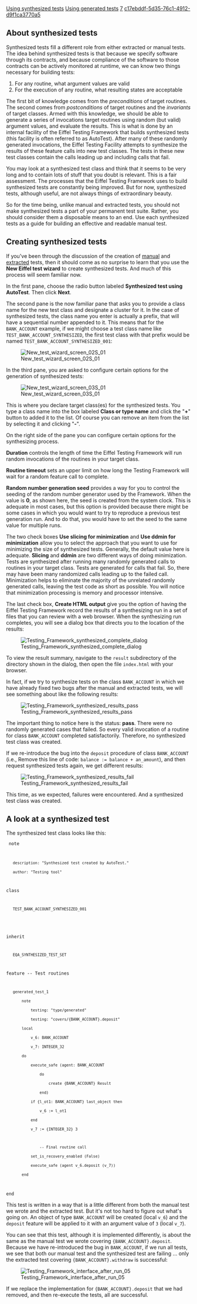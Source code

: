 [[Property:title|Using synthesized tests]]
[[Property:link_title|Using generated tests]]
[[Property:weight|7]]
[[Property:uuid|c17ebddf-5d35-76c1-4912-d9f1ca3770a5]]
{{underconstruction}}



==About synthesized tests==

Synthesized tests fill a different role from either extracted or manual tests. The idea behind synthesized tests is that because we specify software through its contracts, and because compliance of the software to those contracts can be actively monitored at runtime, we can know two things necessary for building tests:
#For any routine, what argument values are valid 
#For the execution of any routine, what resulting states are acceptable

The first bit of knowledge comes from the ''preconditions'' of target routines. The second comes from ''postconditions'' of target routines and the ''invariants'' of target classes. Armed with this knowledge, we should be able to generate a series of invocations target routines using random (but valid) argument values, and evaluate the results. This is what is done by an internal facility of the Eiffel Testing Framework that builds synthesized tests (this facility is often referred to as AutoTest). After many of these randomly generated invocations, the Eiffel Testing Facility attempts to synthesize the results of these feature calls into new test classes. The tests in these new test classes contain the calls leading up and including calls that fail. 

You may look at a synthesized test class and think that it seems to be very long and to contain lots of stuff that you doubt is relevant. This is a fair assessment. The processes that the Eiffel Testing Framework uses to build synthesized tests are constantly being improved. But for now, synthesized tests, although useful, are not always things of extraordinary beauty. 

So for the time being, unlike manual and extracted tests, you should not make synthesized tests a part of your permanent test suite. Rather, you should consider them a disposable means to an end. Use each synthesized tests as a guide for building an effective and readable manual test. 


==Creating synthesized tests==

If you've been through the discussion of the creation of [[Create a manual test|manual]] and [[Using extracted tests|extracted]] tests, then it should come as no surprise to learn that you use the '''New Eiffel test wizard''' to create synthesized tests. And much of this process will seem familiar now. 

In the first pane, choose the radio button labeled '''Synthesized test using AutoTest'''. Then click '''Next'''. 

The second pane is the now familiar pane that asks you to provide a class name for the new test class and designate a cluster for it. In the case of synthesized tests, the class name you enter is actually a prefix, that will have a sequential number appended to it. This means that for the <code>BANK_ACCOUNT</code> example, if we might choose a test class name like <code>TEST_BANK_ACCOUNT_SYNTHESIZED</code>, the first test class with that prefix would be named <code>TEST_BANK_ACCOUNT_SYNTHESIZED_001</code>:


[[Image:New test wizard screen 02S 01]]


In the third pane, you are asked to configure certain options for the generation of synthesized tests: 


[[Image:New test wizard screen 03S 01]]


This is where you declare target class(es) for the synthesized tests. You type a class name into the box labeled '''Class or type name''' and click the "'''+'''" button to added it to the list. Of course you can remove an item from the list by selecting it and clicking "'''-'''".

On the right side of the pane you can configure certain options for the synthesizing process.

'''Duration''' controls the length of time the Eiffel Testing Framework will run random invocations of the routines in your target class.

'''Routine timeout''' sets an upper limit on how long the Testing Framework will wait for a random feature call to complete.

'''Random number generation seed''' provides a way for you to control the seeding of the random number generator used by the Framework. When the value is '''0''', as shown here, the seed is created from the system clock. This is adequate in most cases, but this option is provided because there might be some cases in which you would want to try to reproduce a previous test generation run. And to do that, you would have to set the seed to the same value for multiple runs.

The two check boxes '''Use slicing for minimization''' and '''Use ddmin for minimization''' allow you to select the approach that you want to use for minimizing the size of synthesized tests. Generally, the default value here is adequate. '''Slicing''' and '''ddmin''' are two different ways of doing minimization. Tests are synthesized after running many randomly generated calls to routines in your target class. Tests are generated for calls that fail. So, there may have been many randomized calls leading up to the failed call. Minimization helps to eliminate the majority of the unrelated randomly generated calls, leaving the test code as short as possible. You will notice that minimization processing is memory and processor intensive. 

The last check box, '''Create HTML output''' give you the option of having the Eiffel Testing Framework record the results of a synthesizing run in a set of files that you can review with a web browser. When the synthesizing run completes, you will see a dialog box that directs you to the location of the results:


[[Image:Testing Framework synthesized complete dialog]]


To view the result summary, navigate to the <code>result</code> subdirectory of the directory shown in the dialog, then open the file <code>index.html</code> with your browser.


{{note|The <code>result</code> directory includes files that summarize the whole synthesized testing process. Some of these are lengthy because they contain information on test cases used for each target routine.  }}


In fact, if we try to synthesize tests on the class <code>BANK_ACCOUNT</code> in which we have already fixed two bugs after the manual and extracted tests, we will see something about like the following results:


[[Image:Testing Framework synthesized results pass]]


The important thing to notice here is the status: '''pass'''. There were no randomly generated cases that failed. So every valid invocation of a routine for class <code>BANK_ACCOUNT</code> completed satisfactorily. Therefore, no synthesized test class was created.

If we re-introduce the bug into the <code>deposit</code> procedure of class <code>BANK_ACCOUNT</code> (i.e., Remove this line of code: <code>balance := balance + an_amount</code>), and then request synthesized tests again, we get different results:


[[Image:Testing Framework synthesized results fail]]


This time, as we expected, failures were encountered. And a synthesized test class was created. 


==A look at a synthesized test==


The synthesized test class looks like this:


<code>
note
    description: "Synthesized test created by AutoTest."
    author: "Testing tool"

class
    TEST_BANK_ACCOUNT_SYNTHESIZED_001
	
inherit
    EQA_SYNTHESIZED_TEST_SET

feature -- Test routines

    generated_test_1
        note
            testing: "type/generated"
            testing: "covers/{BANK_ACCOUNT}.deposit"
        local
            v_6: BANK_ACCOUNT
            v_7: INTEGER_32
        do
            execute_safe (agent: BANK_ACCOUNT
                do
                    create {BANK_ACCOUNT} Result
                end)
            if {l_ot1: BANK_ACCOUNT} last_object then
                v_6 := l_ot1
            end
            v_7 := {INTEGER_32} 3

                -- Final routine call
            set_is_recovery_enabled (False)
            execute_safe (agent v_6.deposit (v_7))
        end

end
</code> 


{{note|If you've been following along by the doing these examples in EiffelStudio, you may notice that your synthesized class looks slightly different. }}


This test is written in a way that is a little different from both the manual test we wrote and the extracted test. But it's not too hard to figure out what's going on. An object of type <code>BANK_ACCOUNT</code> will be created (local <code>v_6</code>) and the <code>deposit</code> feature will be applied to it with an argument value of <code>3</code> (local <code>v_7</code>). 

You can see that this test, although it is implemented differently, is about the same as the manual test we wrote covering <code>{BANK_ACCOUNT}.deposit</code>. Because we have re-introduced the bug in <code>BANK_ACCOUNT</code>, if we run all tests, we see that both our manual test and the synthesized test are failing ... only the extracted test covering <code>{BANK_ACCOUNT}.withdraw</code> is successful:


[[Image:Testing Framework interface after run 05]]


If we replace the implementation for <code>{BANK_ACCOUNT}.deposit</code> that we had removed, and then re-execute the tests, all are successful.



